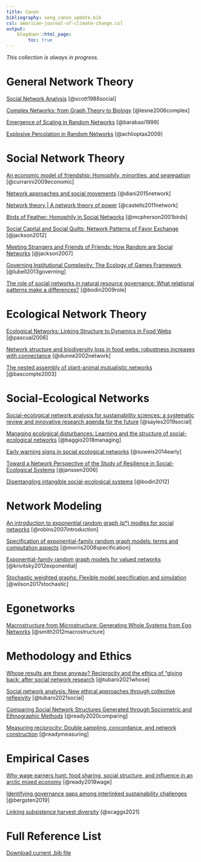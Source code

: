 ```yaml
---
title: Canon
bibliography: seng_canon_update.bib
csl: american-journal-of-climate-change.csl
output:
    blogdown::html_page:
        toc: true
---
```

 
*This collection is always in progress*. 

# General Network Theory 

[Social Network Analysis](https://journals.sagepub.com/doi/pdf/10.1177/0038038588022001007?casa_token=u0IemtO8RKEAAAAA:wKiTVxloaouj7Y4g4ZiACmtQYQ-aHxQZcdLGurJuEihST6vgaBrFXa1V7Ad3zp1cyKhhMdGka7iMTA) [@scott1988social]

[Complex Networks: from Graph Theory to Biology](https://link.springer.com/content/pdf/10.1007/s11005-006-0123-1.pdf) [@lesne2006complex]

[Emergence of Scaling in Random Networks](https://homes.luddy.indiana.edu/jbollen/I501F13/readings/Science-1999-Barabasi-509-12.pdf) [@barabasi1999]

[Explosive Percolation in Random Networks](http://www.uvm.edu/pdodds/files/papers/others/2009/achlioptas2009a.pdf) [@achlioptas2009]

# Social Network Theory 

[An economic model of friendship: Homophily, minorities, and segregation](https://onlinelibrary.wiley.com/doi/pdf/10.3982/ECTA7528?casa_token=gOxDDGfqQJ4AAAAA:54cxVptr1JRmCi3ErwoSs5LrblN8ChoLYB40Tayxl_b4NtsBO5EftAsBg_ZC0xuyPjQttrH4nMZzb_Qz) [@currarini2009economic]

[Network approaches and social movements](https://www.oxfordhandbooks.com/view/10.1093/oxfordhb/9780199678402.001.0001/oxfordhb-9780199678402-e-9) [@diani2015network]

[Network theory | A network theory of power](https://ijoc.org/index.php/ijoc/article/view/1136/553) [@castells2011network]

[Birds of Feather: Homophily in Social Networks](https://www.annualreviews.org/doi/pdf/10.1146/annurev.soc.27.1.415) [@mcpherson2001birds]

[Social Capital and Social Quilts: Network Patterns of Favor Exchange](http://citeseerx.ist.psu.edu/viewdoc/download?doi=10.1.1.154.2629&rep=rep1&type=pdf) [@jackson2012]

[Meeting Strangers and Friends of Friends: How Random are Social Networks](http://citeseerx.ist.psu.edu/viewdoc/download?doi=10.1.1.84.8381&rep=rep1&type=pdf) [@jackson2007]

[Governing Institutional Complexity: The Ecology of Games Framework](https://onlinelibrary.wiley.com/doi/pdf/10.1111/psj.12028?casa_token=qidLJtKNYLgAAAAA%3AdDWTYUMb1oFzVHiOegyTcFPZjv7D9qFElERhqwvd3LqH7pKuuYdZFWOQkUyhVS5dBPxY5WoopfypIpk) [@lubell2013governing]  

[The role of social networks in natural resource governance: What relational patterns make a differences?](https://www.stockholmresiliencecenter.org/download/18.5ce3bd8012d79a5929580003005/Bodin+and+Crona+2009_Social+networks+in+NRM+review.pdf) [@bodin2009role]

# Ecological Network Theory 

[Ecological Networks: Linking Structure to Dynamics in Food Webs](https://books.google.com/books?hl=en&lr=&id=YpQRDAAAQBAJ&oi=fnd&pg=PP1&ots=K642d6Yw6X&sig=jYbQ1ORGpkloo8l3dxWSLaRB0fI#v=onepage&q&f=false) [@pascual2006]

[Network structure and biodiversity loss in food webs: robustness increases with connectance](https://onlinelibrary.wiley.com/doi/abs/10.1046/j.1461-0248.2002.00354.x) [@dunne2002network]

[The nested assembly of plant-animal mutualistic networks](https://www.pnas.org/content/pnas/100/16/9383.full.pdf) [@bascompte2003]

# Social-Ecological Networks

[Social-ecological network analysis for sustainability sciences: a systematic review and innovative research agenda for the future](https://iopscience.iop.org/article/10.1088/1748-9326/ab2619/pdf) [@sayles2019social]

[Managing ecological disturbances: Learning and the structure of social-ecological networks](https://www.sciencedirect.com/science/article/pii/S1364815217313075/pdfft?casa_token=V6jbplf111wAAAAA:SLSMw9lKHtWf8yefTzdNPWGDyilN8woe7zp-78fuRtSW8yTkZXf4BNEku0RCYTOTqp-ZJZXnNg&md5=afeb4de4cb5f0c326cd4aec2cc178778&pid=1-s2.0-S1364815217313075-main.pdf) [@baggio2018managing]

[Early warning signs in social ecological networks](https://journals.plos.org/plosone/article/file?id=10.1371/journal.pone.0101851&type=printable) [@suweis2014early]

[Toward a Network Perspective of the Study of Resilience in Social-Ecological Systems](https://www.ecologyandsociety.org/vol11/iss1/art15/ES-2005-1462.pdf) [@janssen2006]

[Disentangling intangible social-ecological systems](http://explorer.bee.oregonstate.edu/Topic/InfluenceNetworks/Documents/DisentanglingIntangibleSES.pdf) [@bodin2012]

# Network Modeling 

[An introduction to exponential random graph (p*) modles for social networks](https://pdf.sciencedirectassets.com/271850/1-s2.0-S0378873307X01060/1-s2.0-S0378873306000372/main.pdf?X-Amz-Security-Token=IQoJb3JpZ2luX2VjEMH%2F%2F%2F%2F%2F%2F%2F%2F%2F%2FwEaCXVzLWVhc3QtMSJGMEQCICb1ZS8KkZQ54LeB5W7pPqe2FnE%2Bzjf08%2FbFmT5KLZQnAiBensC83e1xEpyULJxVk9WnutGvTYbTF%2B%2FA7eN5YTuvvCqDBAiq%2F%2F%2F%2F%2F%2F%2F%2F%2F%2F8BEAQaDDA1OTAwMzU0Njg2NSIMHLjlZ6qONEO0rCaZKtcDRIcNPH5G9OsVQZoTvmWOOZuZZQ%2BLUIS1Rj9ChH2Cf7G1xTNOH%2BifKjWZmMJSI7B%2FylUisEbJxdoTst2ioY1%2BbdlV2ExCKhq3VYPCrO7JvTnYZ4jWaQcEHydm91Bp1uzJwxbMTueWM64AL%2Bi3mEW%2FHFKjPoyk6BqUK0p%2B5bALCGHYQh%2BxSpPvOsR4htIsbGDpERzpglydU7DGVkRyZ5UW88zaRnnZRTXcVnRXx98OKa40n8p1DcyrVpCNIippLAuntpmEHvQCu%2BcZgDe8mfGT%2BFOLDp8yrkDR4MPrZhVOoU2NgK08g8nFYsIGYPA4yJKNpnHODSZveB%2F%2FMctP6FuDAQEZ9wwtXUl1n%2FQzY97NbkFbNHkvLQKNGSVEKBKcDdSUDNE1NvnBsZJy4j%2BV2qjsiQLGGq1UQGGvK%2FhW71x3Lz%2F2rvpox9a7v%2FH8NYHnT%2FHB8sCLHjZV0%2F5ujtT78horTM7ovssfefiB7Dd2sN5%2BC1zw2%2BjPx1UZTzoES%2BFteVqBupecYzPteQlWiL5O9yHsGRR0ia2wk6vo62alBZdfIN7HQzck%2BilkNHJlrh%2Fh%2FUix%2BckZ1RhUI2MQmrlXaOWRyebuMIRAwSNyhjNCU%2BiI4iXyz2k174LcMMGC840GOqYB3PentLFjjgMXZhAy7qBToDaa%2BLzX8TpNpMqSjslSqBrE%2BNhKv3z2HlTKLNLJ7uIf0P9rn0%2BaXVjt4TzxyplTjNv1thS3DYOATNobecs7JMjGJcRmiM1Kxtah2qqaaTqLvG%2F1ShkWRBeatOrdZbylYsdHHcGqQAkFr8vnq48FUQOfFwV7BS1ke1C6jAwTMdacJNPrmCJEKdVruLxqMYcWS4NwuJpT4g%3D%3D&X-Amz-Algorithm=AWS4-HMAC-SHA256&X-Amz-Date=20211217T172011Z&X-Amz-SignedHeaders=host&X-Amz-Expires=300&X-Amz-Credential=ASIAQ3PHCVTYQDXNYKML%2F20211217%2Fus-east-1%2Fs3%2Faws4_request&X-Amz-Signature=60bbc468687acfff69ed0d837d921c7e79c682c844cee8c4aea5b707ffa59069&hash=58dbdfdd6c4e846dba7a0bd3d331096579d8bd200a95cfb6754aa3d25c88783f&host=68042c943591013ac2b2430a89b270f6af2c76d8dfd086a07176afe7c76c2c61&pii=S0378873306000372&tid=spdf-86738f18-1d9c-4dc1-bf8d-a193a9689e57&sid=728f9b2a871f7341802b02231807f7b4a000gxrqa&type=client) [@robins2007introduction]

[Specification of exponential-family random graph models: terms and computation aspects](https://www.ncbi.nlm.nih.gov/pmc/articles/PMC2481518/pdf/nihms-54862.pdf) [@morris2008specification]

[Exponential-family random graph models for valued networks](https://www.ncbi.nlm.nih.gov/pmc/articles/PMC3964598/pdf/nihms469413.pdf) [@krivitsky2012exponential]

[Stochastic weighted graphs: Flexible model specification and simulation](https://pdf.sciencedirectassets.com/271850/1-s2.0-S0378873316X00068/1-s2.0-S0378873315300083/main.pdf?X-Amz-Security-Token=IQoJb3JpZ2luX2VjEMH%2F%2F%2F%2F%2F%2F%2F%2F%2F%2FwEaCXVzLWVhc3QtMSJIMEYCIQCxLpGP4O7PlesYvtEC2BH4ymD2F6GZtSOoo6JEHN%2F07QIhAJN7PYp8R6b6Zblp5O%2FLY4wbaWInoH%2ByrRjxikgxJcYyKoMECKr%2F%2F%2F%2F%2F%2F%2F%2F%2F%2FwEQBBoMMDU5MDAzNTQ2ODY1Igxbd4yScVCt8M54etMq1wOdMdbmTGVa2XdD0Rl6Hk78W8NSIlcC8pA7avp5%2BaWIgVFVboOq2N223yg2Q%2BH%2F%2BmndEyDm9oGhyxTZJo3ycL2waiTpJPfKwne4mwJdKW86Y7PWec24oigKQrnqcATePR38VJLURn61a8Zhigy5Ks0R15BuckwGDF3yEjJv14ICPDYmbpJxae6m0ESg5zeKppc7zri3i29PbYX3xKRwilFFEMu0rOfSd15jbRagQXbATr3seb5KiOdfkMqduxTIy3RQfQfO57BW%2FW%2BoAWuJr3WCNz%2FmvXZc6w4bkt4oI6BCeiKvQeW9Kiu4HN8n3mUprYowypVoSPaG7BfjgGA3wfX9u98d1KbdhJbVIWLHCq4%2FS%2BezwPC1sumCxDjMg%2FsnYk%2FqQAig%2BbX1E9Bt2uUdEQkJ6bR8%2BsZ%2Fwp%2FkZQSPXFBmxt4Uiefy8GcTU8OzTUr1JWK47lAarfvDq6rkEErAmTiU1u7LWDUKjzCd5IuATlKteqj8qZunyslNmfJ%2B7fiJ%2BjwSS007vb%2FuqRRjpKD%2Fa31jkXMPFHIYGYT%2FEYsMnqiqiIwzyX581LbUqQYXlIECuVBcH9817pK%2BdEd17McvmpLJrWYUYmyz8TnyxFd00o2YKC4EUbFeqy4wzYHzjQY6pAEyzpuy4ObCh%2F%2Fwz2nL75eQGI0W2ZHrpMqRycrOQAenujBNLmhhz0bLN4pK2vZGpHYAbVnUgA703l951bB%2B5IFaKnXV%2BrTu8VAB9Mhrz87AyHN4ivX3JF5NXddy6rtC8NmOLC8L9vfle0TY%2Bnf59Fzjq1gRNpmFamqgfl66JDFMK%2FDOQQI5QrOXTjZY04IbqG4lVZ6noYGgif05Hop9xOeyLCcPcA%3D%3D&X-Amz-Algorithm=AWS4-HMAC-SHA256&X-Amz-Date=20211217T180228Z&X-Amz-SignedHeaders=host&X-Amz-Expires=300&X-Amz-Credential=ASIAQ3PHCVTYRGMRDSES%2F20211217%2Fus-east-1%2Fs3%2Faws4_request&X-Amz-Signature=1c12d90d58f43ad73429b33e07e7555717a50a32d9618ddfcd82f3ead578a7c2&hash=3fe5831c7dfa495ba521f045134d9e6734a954999bad99ef26ae258637924653&host=68042c943591013ac2b2430a89b270f6af2c76d8dfd086a07176afe7c76c2c61&pii=S0378873315300083&tid=spdf-2e3d8d05-ca5d-402f-b482-a59348d43ad4&sid=728f9b2a871f7341802b02231807f7b4a000gxrqa&type=client) [@wilson2017stochastic]

# Egonetworks

[Macrostructure from Microstructure: Generating Whole Systems from Ego Networks](https://www.ncbi.nlm.nih.gov/pmc/articles/PMC4203462/) [@smith2012macrostructure]

# Methodology and Ethics

[Whose results are these anyway? Reciprocity and the ethics of "giving back: after social network research](https://core.ac.uk/reader/265350790) [@tubaro2021whose]

[Social network analysis: New ethical approaches through collective reflexivity](https://www.sciencedirect.com/science/article/pii/S0378873320301003?casa_token=pVOoyX_AnMwAAAAA:kPlJa7CLkDBDlHFAkvTsl_kGqUHHJfidcD9Ub9WHUHk02cT_18PsviZgyEVTOfK2nOorAOpvHIc) [@tubaro2021social]

[Comparing Social Network Structures Generated through Sociometric and Ethnographic Methods](https://journals.sagepub.com/doi/10.1177/1525822X20945499) [@ready2020comparing]

[Measuring reciprocity: Double sampling, concordance, and network construction]() [@readymeasuring]

# Empirical Cases 

[Why wage earners hunt: food sharing, social structure, and influence in an arctic mixed economy](http://eprints.lse.ac.uk/86516/1/Power_Why%20wage%20earners%20hunt_2018.pdf) [@ready2018wage]

[Identifying governance gaps among interlinked sustainability challenges](https://www.sciencedirect.com/science/article/pii/S1462901118303010/pdfft?isDTMRedir=true&download=true) [@bergsten2019]

[Linking subsistence harvest diversity](https://pubmed.ncbi.nlm.nih.gov/33554415/) [@scaggs2021]



# Full Reference List

[Download current .bib file](/content/seng_canon_update.bib)
